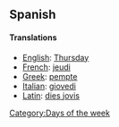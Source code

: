 ==Spanish==
====Translations====
*[[English]]: [[Thursday]]
*[[French]]: [[jeudi]]
*[[Greek]]: [[pempte]]
*[[Italian]]: [[giovedi]]
*[[Latin]]: [[dies jovis]]

[[Category:Days of the week]]